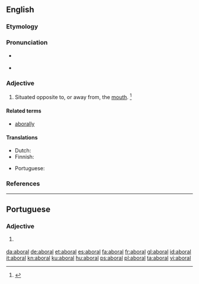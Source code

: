 ==English==

===Etymology===
{{prefix|ab|oral|t1=away from|t2=the mouth|lang=en}}

===Pronunciation===
* {{a|RP}} {{IPA|/æbˈɔːɹ.l̩/|lang=en}}
* {{a|US}} {{IPA|/æbˈɔɹ.l̩/|lang=en}}

===Adjective===
{{en-adj}}

# {{context|zoology|lang=en}} Situated opposite to, or away from, the [[mouth]]. {{defdate|First attested in the mid 19<sup>th</sup> century.}}<ref>{{R:SOED5|page=6}}</ref>

====Related terms====
* [[aborally]]

====Translations====
{{trans-top|situated away from the mouth}}
* Dutch: {{t|nl|aboraal}}
* Finnish: {{t|fi|aboraalinen}}
{{trans-mid}}
* Portuguese: {{t|pt|aboral}}
{{trans-bottom}}

===References===
<references/>

----

==Portuguese==

===Adjective===
{{pt-adj|abora|l}}

# {{lb|pt|zoology}} {{l|en|aboral}} {{gloss|situated away from the mouth}}

[[da:aboral]]
[[de:aboral]]
[[et:aboral]]
[[es:aboral]]
[[fa:aboral]]
[[fr:aboral]]
[[gl:aboral]]
[[id:aboral]]
[[it:aboral]]
[[kn:aboral]]
[[ku:aboral]]
[[hu:aboral]]
[[ps:aboral]]
[[pl:aboral]]
[[ta:aboral]]
[[vi:aboral]]